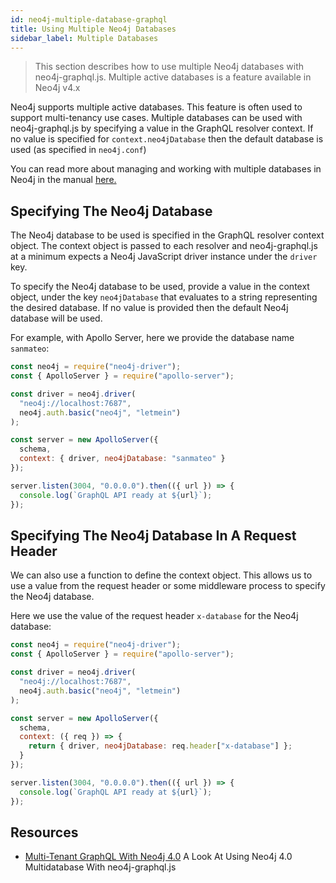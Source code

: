 ```yaml
---
id: neo4j-multiple-database-graphql
title: Using Multiple Neo4j Databases
sidebar_label: Multiple Databases
---
```



> This section describes how to use multiple Neo4j databases with neo4j-graphql.js. Multiple active databases is a feature available in Neo4j v4.x

Neo4j supports multiple active databases. This feature is often used to support multi-tenancy use cases. Multiple databases can be used with neo4j-graphql.js by specifying a value in the GraphQL resolver context. If no value is specified for `context.neo4jDatabase` then the default database is used (as specified in `neo4j.conf`)

You can read more about managing and working with multiple databases in Neo4j in the manual [here.](https://neo4j.com/docs/operations-manual/current/manage-databases/introduction/)

## Specifying The Neo4j Database

The Neo4j database to be used is specified in the GraphQL resolver context object. The context object is passed to each resolver and neo4j-graphql.js at a minimum expects a Neo4j JavaScript driver instance under the `driver` key.

To specify the Neo4j database to be used, provide a value in the context object, under the key `neo4jDatabase` that evaluates to a string representing the desired database. If no value is provided then the default Neo4j database will be used.

For example, with Apollo Server, here we provide the database name `sanmateo`:

```js
const neo4j = require("neo4j-driver");
const { ApolloServer } = require("apollo-server");

const driver = neo4j.driver(
  "neo4j://localhost:7687",
  neo4j.auth.basic("neo4j", "letmein")
);

const server = new ApolloServer({
  schema,
  context: { driver, neo4jDatabase: "sanmateo" }
});

server.listen(3004, "0.0.0.0").then(({ url }) => {
  console.log(`GraphQL API ready at ${url}`);
});
```

## Specifying The Neo4j Database In A Request Header

We can also use a function to define the context object. This allows us to use a value from the request header or some middleware process to specify the Neo4j database.

Here we use the value of the request header `x-database` for the Neo4j database:

```js
const neo4j = require("neo4j-driver");
const { ApolloServer } = require("apollo-server");

const driver = neo4j.driver(
  "neo4j://localhost:7687",
  neo4j.auth.basic("neo4j", "letmein")
);

const server = new ApolloServer({
  schema,
  context: ({ req }) => {
    return { driver, neo4jDatabase: req.header["x-database"] };
  }
});

server.listen(3004, "0.0.0.0").then(({ url }) => {
  console.log(`GraphQL API ready at ${url}`);
});
```

## Resources

- [Multi-Tenant GraphQL With Neo4j 4.0](https://blog.grandstack.io/multitenant-graphql-with-neo4j-4-0-4a1b2b4dada4) A Look At Using Neo4j 4.0 Multidatabase With neo4j-graphql.js

<FeedbackWidget />
